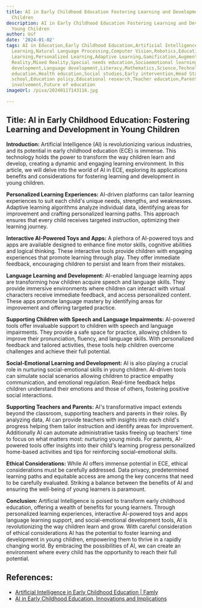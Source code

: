 ```yaml
---
title: AI in Early Childhood Education Fostering Learning and Development in Young
  Children
description: AI in Early Childhood Education Fostering Learning and Development in
  Young Children
author: Usf
date: '2024-01-02'
tags: AI in Education,Early Childhood Education,Artificial Intelligence,Machine Learning,Deep
  Learning,Natural Language Processing,Computer Vision,Robotics,Educational Technology,E-learning,Online
  Learning,Personalized Learning,Adaptive Learning,Gamification,Augmented Reality,Virtual
  Reality,Mixed Reality,Special needs education,Socioemotional learning,Cognitive
  development,Language development,Literacy,Mathematics,Science,Technology,Engineering,Arts,Music,Physical
  education,Health education,Social studies,Early intervention,Head Start,Preschool,Kindergarten,Elementary
  school,Education policy,Educational research,Teacher education,Parent involvement,Community
  involvement,Future of education
imageUrl: /pixa/20240117143116.jpg

---
```

## Title: AI in Early Childhood Education: Fostering Learning  and Development in Young Children

**Introduction:**
Artificial Intelligence (AI) is revolutionizing various industries, and its potential in early childhood education (ECE) is immense. This technology holds the power to transform the way children learn and develop, creating a  dynamic  and engaging learning environment. In  this article, we will delve into the world of AI  in ECE, exploring  its applications benefits and considerations  for fostering learning and development in young children.

**Personalized Learning Experiences:**
AI-driven platforms can tailor learning experiences to suit each child's unique  needs, strengths, and weaknesses.  Adaptive learning algorithms  analyze individual  data, identifying areas for improvement and crafting personalized  learning paths.  This  approach ensures that every child receives  targeted instruction, optimizing their learning journey.

**Interactive AI-Powered  Toys and Apps:**
A plethora of AI-powered  toys and  apps are available designed to enhance fine motor skills, cognitive abilities and logical thinking. These interactive tools provide children with engaging  experiences that  promote learning through play. They offer immediate feedback, encouraging  children to  persist and learn from their mistakes.

**Language Learning and Development:**
AI-enabled language learning apps are transforming how children acquire speech and  language skills. They provide immersive environments  where children can interact with virtual characters receive immediate feedback, and access personalized content.  These apps  promote language  mastery  by identifying areas for improvement and offering targeted practice.

**Supporting Children with Speech and Language Impairments:**
AI-powered tools offer invaluable support to children with speech and language impairments. They provide a safe space for practice, allowing children to improve their pronunciation, fluency, and language skills. With personalized feedback and tailored activities, these tools help children overcome challenges and achieve their  full potential.

**Social-Emotional Learning and Development:**
AI is also playing a crucial role in nurturing social-emotional skills in young children. AI-driven tools can simulate social scenarios allowing children to practice empathy communication, and  emotional regulation. Real-time feedback helps children understand  their emotions and those of others, fostering positive social interactions.

**Supporting Teachers and Parents:**
AI's transformative impact extends beyond the classroom, supporting teachers and  parents in their roles. By analyzing data, AI can provide teachers with insights  into each child's progress helping them tailor instruction and identify areas  for improvement. Additionally AI can automate administrative  tasks freeing up teachers'  time to focus on  what matters most: nurturing young minds. For parents, AI-powered tools offer insights into their child's learning progress personalized home-based activities  and tips for reinforcing social-emotional skills.

**Ethical Considerations:**
While AI offers immense potential in ECE,  ethical considerations must be carefully addressed. Data privacy, predetermined learning paths and equitable  access are among the  key concerns that need to be carefully evaluated. Striking a balance between the benefits of AI and  ensuring the well-being of young learners is paramount.

**Conclusion:**
Artificial Intelligence is poised to transform  early childhood education, offering  a wealth of benefits for young  learners. Through personalized learning experiences, interactive AI-powered toys  and apps language learning support, and social-emotional development tools, AI is revolutionizing the way children learn and grow.  With careful  consideration of ethical considerations AI has the potential to foster  learning and development in young children, empowering them to thrive in  a rapidly changing world. By embracing the possibilities of AI, we can create an environment where every child  has the  opportunity to reach their full potential.

## References:
- [Artificial Intelligence in Early Childhood Education | Famly](https://www.famly.co/blog/ai-in-early-childhood-education)
- [AI in Early Childhood Education. Innovations and Implications](https://medium.com/@leooinvests/ai-in-early-childhood-education-4bf7622fc0e0)
